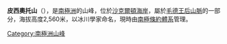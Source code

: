 {{coord|83|46|S|163|0|E|display=title}}

'''皮西奧托山'''（{{lang-en|Mount Picciotto}}），是[[南極洲|南極洲]]的山峰，位於[[沙克爾頓海岸|沙克爾頓海岸]]，屬於[[毛德王后山脈|毛德王后山脈]]的一部分，海拔高度2,560米，以冰川學家命名，現時由[[南極條約體系|南極條約體系]]管理。

{{DEFAULTSORT:Mount Picciotto}}
[[Category:南極洲山峰|Category:南極洲山峰]]


{{ShackletonCoast-geo-stub}}